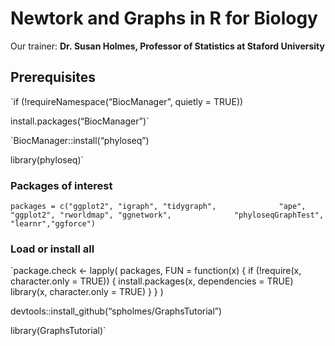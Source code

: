 
# Newtork and Graphs in R for Biology

Our trainer: **Dr. Susan Holmes, Professor of Statistics at Staford University**

## Prerequisites

`if (!requireNamespace("BiocManager", quietly = TRUE))

  install.packages("BiocManager")`

`BiocManager::install("phyloseq")

library(phyloseq)`

### Packages of interest

`packages = c("ggplot2", "igraph", "tidygraph",
             "ape", "ggplot2", "rworldmap", "ggnetwork",
             "phyloseqGraphTest", "learnr","ggforce")`

### Load or install all

`package.check <- lapply(
  packages,
  FUN = function(x) {
    if (!require(x, character.only = TRUE)) {
      install.packages(x, dependencies = TRUE)
      library(x, character.only = TRUE)
    }
  }
)

devtools::install_github("spholmes/GraphsTutorial")

library(GraphsTutorial)`
